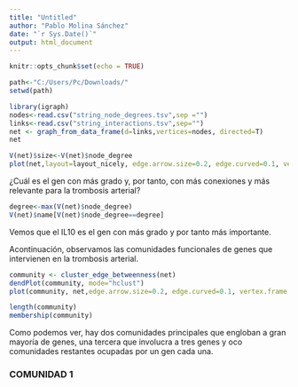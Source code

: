 ```yaml
---
title: "Untitled"
author: "Pablo Molina Sánchez"
date: "`r Sys.Date()`"
output: html_document
---
```


```r
knitr::opts_chunk$set(echo = TRUE)
```
```r
path<-"C:/Users/Pc/Downloads/"
setwd(path)

```
```r
library(igraph)
nodes<-read.csv("string_node_degrees.tsv",sep ="")
links<-read.csv("string_interactions.tsv",sep="")
net <- graph_from_data_frame(d=links,vertices=nodes, directed=T)
net
```


```r

V(net)$size<-V(net)$node_degree
plot(net,layout=layout_nicely, edge.arrow.size=0.2, edge.curved=0.1, vertex.frame.color="black",vertex.label=V(net)$id, vertex.label.color="black", vertex.label.cex=0.7)
```
¿Cuál es el gen con más grado y, por tanto, con más conexiones y más relevante para la trombosis arterial?
```r
degree<-max(V(net)$node_degree)
V(net)$name[V(net)$node_degree==degree]
```

Vemos que el IL10 es el gen con más grado y por tanto más importante.

Acontinuación, observamos las comunidades funcionales de genes que intervienen en la trombosis arterial.
```r
community <- cluster_edge_betweenness(net)
dendPlot(community, mode="hclust")
plot(community, net,edge.arrow.size=0.2, edge.curved=0.1, vertex.frame.color="black",vertex.label=V(net)$id, vertex.label.color="black", vertex.label.cex=0.7)

length(community)
membership(community)
```
Como podemos ver, hay dos comunidades principales que engloban a gran mayoría de genes, una tercera que involucra a tres genes y oco comunidades restantes ocupadas por un gen cada una.

### COMUNIDAD 1
```r



```

